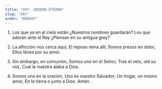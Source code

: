 ```yaml
---
title: "497. UNIDAD ETERNA"
slug: "497"
order: "000497"
---
```

1. Los que ya en el cielo están
¿Nuestros nombres guardarán? Los que adoran ante el Rey
¿Piensan en su antigua grey?

2. La aflicción nos cerca aquí, El reposo reina allí;
Somos presos en dolor, Ellos libres por su amor.

3. Sin embargo, en comunión, Somos uno en el Señor; Tras el velo, oíd su voz,
Cual la nuestra alaba a Dios.

4. Somos uno en la oración, Uno es nuestro Salvador; Un hogar, un mismo amor,
En la tierra o junto a Dios. Amén.
